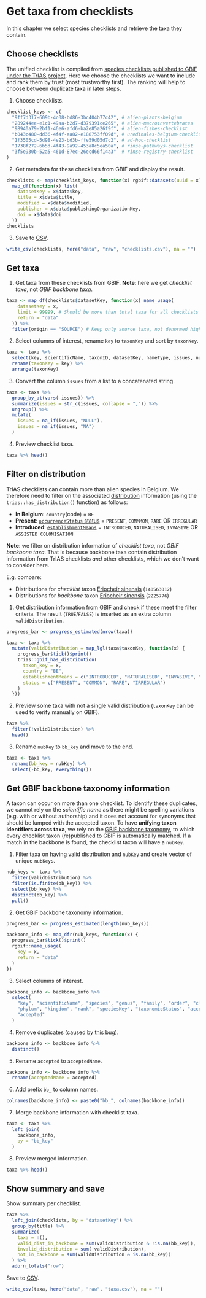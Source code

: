 # Get taxa from checklists

In this chapter we select species checklists and retrieve the taxa they contain.

## Choose checklists

The unified checklist is compiled from [species checklists published to GBIF under the TrIAS project](https://www.gbif.org/dataset/search?type=CHECKLIST&project_id=trias). Here we choose the checklists we want to include and rank them by trust (most trustworthy first). The ranking will help to choose between duplicate taxa in later steps.

1. Choose checklists.

```r
checklist_keys <- c(
  "9ff7d317-609b-4c08-bd86-3bc404b77c42", # alien-plants-belgium
  "289244ee-e1c1-49aa-b2d7-d379391ce265", # alien-macroinvertebrates
  "98940a79-2bf1-46e6-afd6-ba2e85a26f9f", # alien-fishes-checklist
  "b043c480-dd36-4f4f-aa82-e188753ff09d", # uredinales-belgium-checklist
  "1f3505cd-5d98-4e23-bd3b-ffe59d05d7c2", # ad-hoc-checklist
  "1738f272-6b5d-4f43-9a92-453a8c5ea50a", # rinse-pathways-checklist
  "3f5e930b-52a5-461d-87ec-26ecd66f14a3"  # rinse-registry-checklist
)
```

2. Get metadata for these checklists from GBIF and display the result.

```r
checklists <- map(checklist_keys, function(x) rgbif::datasets(uuid = x)) %>%
  map_df(function(x) list(
    datasetKey = x$data$key,
    title = x$data$title,
    modified = x$data$modified,
    publisher = x$data$publishingOrganizationKey,
    doi = x$data$doi
  ))
checklists
```

3. Save to [CSV](https://github.com/trias-project/unified-checklist/blob/master/data/raw/checklists.csv).

```r
write_csv(checklists, here("data", "raw", "checklists.csv"), na = "")
```

## Get taxa

1. Get taxa from these checklists from GBIF. **Note**: here we get _checklist taxa_, not _GBIF backbone taxa_.

```r
taxa <- map_df(checklists$datasetKey, function(x) name_usage(
    datasetKey = x,
    limit = 99999, # Should be more than total taxa for all checklists
    return = "data"
  )) %>% 
  filter(origin == "SOURCE") # Keep only source taxa, not denormed higher classification taxa
```

2. Select columns of interest, rename `key` to `taxonKey` and sort by `taxonKey`.

```r
taxa <- taxa %>%
  select(key, scientificName, taxonID, datasetKey, nameType, issues, nubKey) %>%
  rename(taxonKey = key) %>%
  arrange(taxonKey)
```

3. Convert the column `issues` from a list to a concatenated string.

```r
taxa <- taxa %>%
  group_by_at(vars(-issues)) %>%
  summarize(issues = str_c(issues, collapse = ",")) %>%
  ungroup() %>%
  mutate(
    issues = na_if(issues, "NULL"),
    issues = na_if(issues, "NA")
  )
```

4. Preview checklist taxa.

```r
taxa %>% head()
```

## Filter on distribution

TrIAS checklists can contain more than alien species in Belgium. We therefore need to filter on the associated [distribution](http://rs.gbif.org/extension/gbif/1.0/distribution.xml) information (using the `trias::has_distribution()` function) as follows:

* **In Belgium**: `country`(code) = `BE`
* **Present**: [`occurrenceStatus` status](https://gbif.github.io/gbif-api/apidocs/org/gbif/api/vocabulary/OccurrenceStatus.html) = `PRESENT`, `COMMMON`, `RARE` OR `IRREGULAR`
* **Introduced**: [`establishmentMeans`](http://gbif.github.io/parsers/apidocs/org/gbif/api/vocabulary/EstablishmentMeans.html) = `INTRODUCED`,  `NATURALISED`, `INVASIVE` OR `ASSISTED COLONISATION`

**Note**: we filter on distribution information of _checklist taxa_, not _GBIF backbone taxa_. That is because backbone taxa contain distribution information from TrIAS checklists _and_ other checklists, which we don't want to consider here.

E.g. compare:

* Distributions for _checklist_ taxon [Eriocheir sinensis](https://api.gbif.org/v1/species/140563012/distributions) (`140563012`)
* Distributions for _backbone_ taxon [Eriocheir sinensis](https://api.gbif.org/v1/species/2225776/distributions) (`2225776`)

1. Get distribution information from GBIF and check if these meet the filter criteria. The result (`TRUE`/`FALSE`) is inserted as an extra column `validDistribution`.

```r
progress_bar <- progress_estimated(nrow(taxa))

taxa <- taxa %>%
  mutate(validDistribution = map_lgl(taxa$taxonKey, function(x) {
    progress_bar$tick()$print()
    trias::gbif_has_distribution(
      taxon_key = x,
      country = "BE",
      establishmentMeans = c("INTRODUCED", "NATURALISED", "INVASIVE", "ASSISTED COLONISATION"),
      status = c("PRESENT", "COMMON", "RARE", "IRREGULAR")
    )
  }))
```

2. Preview some taxa with not a single valid distribution (`taxonKey` can be used to verify manually on GBIF).

```r
taxa %>%
  filter(!validDistribution) %>%
  head()
```

3. Rename `nubKey` to `bb_key` and move to the end.

```r
taxa <- taxa %>%
  rename(bb_key = nubKey) %>%
  select(-bb_key, everything())
```

## Get GBIF backbone taxonomy information

A taxon can occur on more than one checklist. To identify these duplicates, we cannot rely on the _scientific name_ as there might be spelling variations (e.g. with or without authorship) and it does not account for synonyms that should be lumped with the accepted taxon. To have **unifying taxon identifiers across taxa**, we rely on the [GBIF backbone taxonomy](https://doi.org/10.15468/39omei), to which every checklist taxon (re)published to GBIF is automatically matched. If a match in the backbone is found, the checklist taxon will have a `nubKey`.

1. Filter taxa on having valid distribution and `nubKey` and create vector of unique `nubKey`s.

```r
nub_keys <- taxa %>%
  filter(validDistribution) %>%
  filter(is.finite(bb_key)) %>%
  select(bb_key) %>%
  distinct(bb_key) %>%
  pull()
```

2. Get GBIF backbone taxonomy information.

```r
progress_bar <- progress_estimated(length(nub_keys))

backbone_info <- map_dfr(nub_keys, function(x) {
  progress_bar$tick()$print()
  rgbif::name_usage(
    key = x,
    return = "data"
  )
})
```

3. Select columns of interest.

```r
backbone_info <- backbone_info %>%
  select(
    "key", "scientificName", "species", "genus", "family", "order", "class",
    "phylum", "kingdom", "rank", "speciesKey", "taxonomicStatus", "acceptedKey", 
    "accepted"
  )
```

4. Remove duplicates (caused by [this bug](https://github.com/ropensci/rgbif/issues/324)).

```r
backbone_info <- backbone_info %>%
  distinct()
```

5. Rename `accepted` to `acceptedName`.

```r
backbone_info <- backbone_info %>%
  rename(acceptedName = accepted)
```

6. Add prefix `bb_` to column names.

```r
colnames(backbone_info) <- paste0("bb_", colnames(backbone_info))
```

7. Merge backbone information with checklist taxa.

```r
taxa <- taxa %>%
  left_join(
    backbone_info, 
    by = "bb_key"
  )
```

8. Preview merged information.

```r
taxa %>% head()
```

## Show summary and save

Show summary per checklist.

```r
taxa %>%
  left_join(checklists, by = "datasetKey") %>%
  group_by(title) %>%
  summarize(
    taxa = n(),
    valid_dist_in_backbone = sum(validDistribution & !is.na(bb_key)),
    invalid_distribution = sum(!validDistribution),
    not_in_backbone = sum(validDistribution & is.na(bb_key))
  ) %>%
  adorn_totals("row")
```

Save to [CSV](https://github.com/trias-project/unified-checklist/blob/master/data/raw/taxa.csv).

```r
write_csv(taxa, here("data", "raw", "taxa.csv"), na = "")
```
